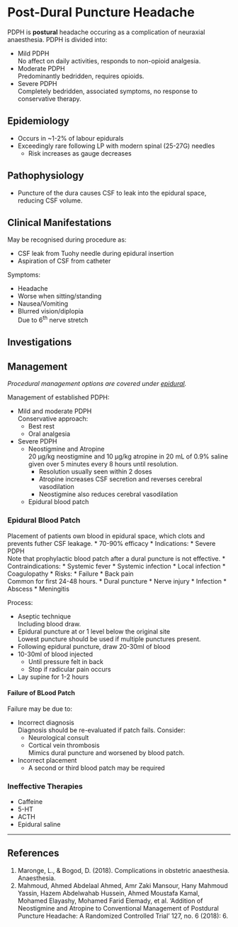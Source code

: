# Post-Dural Puncture Headache

PDPH is **postural** headache occuring as a complication of neuraxial anaesthesia. PDPH is divided into:

* Mild PDPH  
No affect on daily activities, responds to non-opioid analgesia.
* Moderate PDPH  
Predominantly bedridden, requires opioids.
* Severe PDPH  
Completely bedridden, associated symptoms, no response to conservative therapy.


## Epidemiology

* Occurs in ~1-2% of labour epidurals
* Exceedingly rare following LP with modern spinal (25-27G) needles
	* Risk increases as gauge decreases


## Pathophysiology

* Puncture of the dura causes CSF to leak into the epidural space, reducing CSF volume.

## Clinical Manifestations

May be recognised during procedure as:

* CSF leak from Tuohy needle during epidural insertion
* Aspiration of CSF from catheter

Symptoms:

* Headache
* Worse when sitting/standing
* Nausea/Vomiting
* Blurred vision/diplopia  
Due to 6^th^ nerve stretch

## Investigations



## Management

*Procedural management options are covered under [epidural](/anaesthesia/regional/epidural.md).*

Management of established PDPH:

* Mild and moderate PDPH  
Conservative approach:
	* Best rest
	* Oral analgesia

* Severe PDPH  
	* Neostigmine and Atropine  
	 20 µg/kg neostigmine and 10 µg/kg atropine in 20 mL of 0.9% saline given over 5 minutes every 8 hours until resolution.
	 	* Resolution usually seen within 2 doses
	 	* Atropine increases CSF secretion and reverses cerebral vasodilation
	 	* Neostigmine also reduces cerebral vasodilation
	* Epidural blood patch

### Epidural Blood Patch  

Placement of patients own blood in epidural space, which clots and prevents futher CSF leakage.
* 70-90% efficacy
* Indications:
	* Severe PDPH  
	Note that prophylactic blood patch after a dural puncture is not effective.
* Contraindications:
	* Systemic fever
	* Systemic infection
	* Local infection
	* Coagulopathy
* Risks:
	* Failure
	* Back pain  
	Common for first 24-48 hours.
	* Dural puncture
	* Nerve injury
	* Infection
		* Abscess
		* Meningitis

Process:

* Aseptic technique  
Including blood draw.
* Epidural puncture at or 1 level below the original site  
Lowest puncture should be used if multiple punctures present.
* Following epidural puncture, draw 20-30ml of blood
* 10-30ml of blood injected  
	* Until pressure felt in back
	* Stop if radicular pain occurs
* Lay supine for 1-2 hours


#### Failure of BLood Patch

Failure may be due to:

* Incorrect diagnosis  
Diagnosis should be re-evaluated if patch fails. Consider:
	* Neurological consult
	* Cortical vein thrombosis  
	Mimics dural puncture and worsened by blood patch.
* Incorrect placement
	* A second or third blood patch may be required


### Ineffective Therapies

* Caffeine
* 5-HT
* ACTH
* Epidural saline


---

## References

1. Maronge, L., & Bogod, D. (2018). Complications in obstetric anaesthesia. Anaesthesia.
2. Mahmoud, Ahmed Abdelaal Ahmed, Amr Zaki Mansour, Hany Mahmoud Yassin, Hazem Abdelwahab Hussein, Ahmed Moustafa Kamal, Mohamed Elayashy, Mohamed Farid Elemady, et al. ‘Addition of Neostigmine and Atropine to Conventional Management of Postdural Puncture Headache: A Randomized Controlled Trial’ 127, no. 6 (2018): 6.
